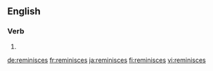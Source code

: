 ==English==

===Verb===
{{head|en|verb form}}

# {{en-third-person singular of|reminisce}}

[[de:reminisces]]
[[fr:reminisces]]
[[ja:reminisces]]
[[fi:reminisces]]
[[vi:reminisces]]